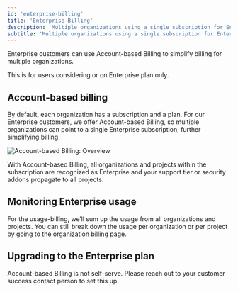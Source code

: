 ```yaml
---
id: 'enterprise-billing'
title: 'Enterprise Billing'
description: 'Multiple organizations using a single subscription for Enterprise customers'
subtitle: 'Multiple organizations using a single subscription for Enterprise customers'
---
```


Enterprise customers can use Account-based Billing to simplify billing for multiple organizations.

<Admonition type="note">This is for users considering or on Enterprise plan only.</Admonition>

## Account-based billing

By default, each organization has a subscription and a plan. For our Enterprise customers, we offer Account-based Billing, so multiple organizations can point to a single Enterprise subscription, further simplifying billing.

![Account-based Billing: Overview](/docs/img/guides/platform/account-based-billing.png)

With Account-based Billing, all organizations and projects within the subscription are recognized as Enterprise and your support tier or security addons propagate to all projects.

## Monitoring Enterprise usage

For the usage-billing, we’ll sum up the usage from all organizations and projects. You can still break down the usage per organization or per project by going to the [organization billing page](/dashboard/org/_/billing).

## Upgrading to the Enterprise plan

Account-based Billing is not self-serve. Please reach out to your customer success contact person to set this up.
